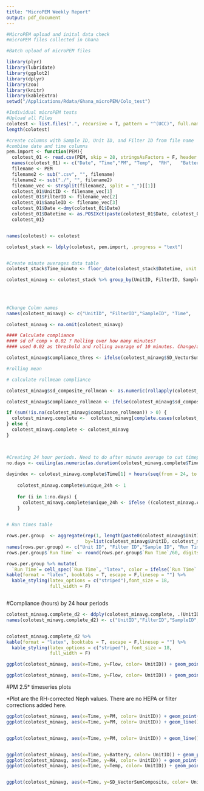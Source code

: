 ```yaml
---
title: "MicroPEM Weekly Report"
output: pdf_document
---
```


```r


#MicroPEM upload and inital data check
#microPEM files collected in Ghana

#Batch upload of microPEM files

library(plyr)
library(lubridate)
library(ggplot2)
library(dplyr)
library(zoo)
library(knitr)
library(kableExtra)
setwd("/Applications/Rdata/Ghana_microPEM/Colo_test")

#Individual microPEM tests
#Upload all Files
colotest <- list.files(".", recursive = T, pattern = "^(UCC)", full.names = T)
length(colotest)

#create columns with Sample ID, Unit ID, and Filter ID from file name
#combine date and time columns
pem.import <- function(PEM){
  colotest_01 <- read.csv(PEM, skip = 28, stringsAsFactors = F, header = T, row.names = NULL)  
  names(colotest_01) <- c("Date", "Time","PM", "Temp",	"RH",	"Battery",	"InletPress",	"FlowOrificePress",	"Flow",	"Xaxis",	"Yaxis",	"Zaxis",	"VectorSumComposite", "action", "Wearing Compliance", "ValidityWearingCompliance validation")
  filename <- PEM
  filename2 <- sub(".csv", "", filename)
  filename2 <- sub("./", "", filename2)
  filename_vec <- strsplit(filename2, split = "_")[[1]]
  colotest_01$UnitID <- filename_vec[1]
  colotest_01$FilterID <- filename_vec[2]
  colotest_01$SampleID <- filename_vec[3]
  colotest_01$Date <-dmy(colotest_01$Date)
  colotest_01$Datetime <- as.POSIXct(paste(colotest_01$Date, colotest_01$Time), origin="1970-01-01",format = "%Y-%m-%d %H:%M:%S",tz='Africa/Accra')
  colotest_01}


names(colotest) <- colotest

colotest_stack <- ldply(colotest, pem.import, .progress = "text")


#Create minute averages data table
colotest_stack$Time_minute <- floor_date(colotest_stack$Datetime, unit = "minute")

colotest_minavg <- colotest_stack %>% group_by(UnitID, FilterID, SampleID, Time_minute) %>% summarise(mean(PM, na.rm = TRUE), mean(Temp, na.rm = TRUE),
                                                                                  mean(RH, na.rm = TRUE),mean(Battery, na.rm = TRUE), mean(InletPress, na.rm = TRUE),
                                                                                  mean(FlowOrificePress, na.rm = TRUE), mean(Flow, na.rm = TRUE),
                                                                                  mean(VectorSumComposite, na.rm = TRUE), sd(VectorSumComposite, na.rm = TRUE) )

#Change Colmn names
names(colotest_minavg) <- c("UnitID", "FilterID","SampleID", "Time",	"PM",	"Temp","RH","Battery","InletPress",	"FlowOrificePress",	"Flow",	"VectorSumComposite", "SD_VectorSumComposite")

colotest_minavg <- na.omit(colotest_minavg)

#### Calculate compliance
#### sd of comp > 0.02 ? Rolling over how many minutes? 
#### used 0.02 as threshold and rolling average of 10 minutes. Change/adjust if needed

colotest_minavg$compliance_thres <- ifelse(colotest_minavg$SD_VectorSumComposite > 0.02, 1, 0)

#rolling mean 

# calculate rollmean compliance

colotest_minavg$sd_composite_rollmean <- as.numeric(rollapply(colotest_minavg$compliance_thres, width=10,  FUN = mean, align = "center", na.rm = TRUE, fill = NA)) 

colotest_minavg$compliance_rollmean <- ifelse(colotest_minavg$sd_composite_rollmean > 0, 1, 0)

if (sum(!is.na(colotest_minavg$compliance_rollmean)) > 0) {
  colotest_minavg.complete <-  colotest_minavg[complete.cases(colotest_minavg),] 
} else {
  colotest_minavg.complete <- colotest_minavg
}
    


#Creating 24 hour periods. Need to do after minute average to cut timepoints without PM data (i.e when the USB is connected)
no.days <- ceiling(as.numeric(as.duration(colotest_minavg.complete$Time[nrow(colotest_minavg.complete)] - colotest_minavg.complete$Time[1]))/86400) # calculates the difference in time between last and first datetime observation (in seconds), transforms it into days and returns the ceiling of days
    
dayindex <- colotest_minavg.complete$Time[1] + hours(seq(from = 24, to = no.days*24, by = 24))
    
    colotest_minavg.complete$unique_24h <- 1
    
    for (i in 1:no.days) { 
      colotest_minavg.complete$unique_24h <- ifelse ((colotest_minavg.complete$Time > dayindex[i]),  i+1, colotest_minavg.complete$unique_24h)
    } 
    

```


```r
# Run times table 

rows.per.group  <- aggregate(rep(1, length(paste0(colotest_minavg$UnitID, colotest_minavg$FilterID, colotest_minavg$SampleID))),
                             by=list(colotest_minavg$UnitID, colotest_minavg$FilterID, colotest_minavg$SampleID), sum)
names(rows.per.group) <- c("Unit ID", "Filter ID","Sample ID", "Run Time")
rows.per.group$`Run Time` <- round(rows.per.group$`Run Time`/60, digits = 1)

rows.per.group %>% mutate(
  `Run Time`= cell_spec(`Run Time`, "latex", color = ifelse(`Run Time` <48, "red", "blue"))) %>%
kable(format = "latex", booktabs = T, escape = F,linesep = "") %>%
  kable_styling(latex_options = c("striped"),font_size = 18,
                full_width = F) 



```
\newpage 

#Compliance (hours) by 24 hour periods

```r



colotest_minavg.complete_d2 <- ddply(colotest_minavg.complete, .(UnitID, FilterID, SampleID, unique_24h), summarise,  hours_worn = round(sum((compliance_rollmean)/60, na.rm = TRUE), digits = 2))
names(colotest_minavg.complete_d2) <- c("UnitID","FilterID","SampleID", "Day", "Hours Worn")


colotest_minavg.complete_d2 %>% 
kable(format = "latex", booktabs = T, escape = F,linesep = "") %>%
  kable_styling(latex_options = c("striped"), font_size = 18,
                full_width = F)


``` 

\newpage 


```r
ggplot(colotest_minavg, aes(x=Time, y=Flow, color= UnitID)) + geom_point() + ggtitle("Flow")

ggplot(colotest_minavg, aes(x=Time, y=Flow, color= UnitID)) + geom_point() +  facet_wrap(~UnitID) + theme(axis.text.x = element_text(angle = 90))


```
\newpage 

#PM 2.5* timeseries plots

*Plot are the RH-corrected Neph values. There are no HEPA or filter corrections added here.
```r


ggplot(colotest_minavg, aes(x=Time, y=PM, color= UnitID)) + geom_point() + ggtitle("PM2.5")
ggplot(colotest_minavg, aes(x=Time, y=PM, color= UnitID)) + geom_line() + ggtitle("PM2.5")


ggplot(colotest_minavg, aes(x=Time, y=PM, color= UnitID)) + geom_line() +  facet_wrap(~UnitID)+theme(axis.text.x = element_text(angle = 90))


ggplot(colotest_minavg, aes(x=Time, y=Battery, color= UnitID)) + geom_point() + ggtitle("Battery (V)")
ggplot(colotest_minavg, aes(x=Time, y=RH, color= UnitID)) + geom_point() + ggtitle("RH (%)")
ggplot(colotest_minavg, aes(x=Time, y=Temp, color= UnitID)) + geom_point() + ggtitle("Temperature (C)")


ggplot(colotest_minavg, aes(x=Time, y=SD_VectorSumComposite, color= UnitID)) + geom_point() + ggtitle("Standard Deviation of Activity")



```
